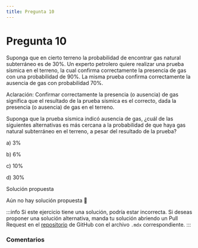 ```yaml
---
title: Pregunta 10
---
```



# Pregunta 10

Suponga que en cierto terreno la probabilidad de encontrar gas natural subterráneo es de $30 \%$. Un experto petrolero quiere realizar una prueba sísmica en el terreno, la cual confirma correctamente la presencia de gas con una probabilidad de $90 \%$. La misma prueba confirma correctamente la ausencia de gas con probabilidad $70 \%$.

Aclaración: Confirmar correctamente la presencia (o ausencia) de gas significa que el resultado de la prueba sísmica es el correcto, dada la presencia (o ausencia) de gas en el terreno.

Suponga que la prueba sísmica indicó ausencia de gas, ¿cuál de las siguientes alternativas es más cercana a la probabilidad de que haya gas natural subterráneo en el terreno, a pesar del resultado de la prueba?

a) $3 \%$

b) $6 \%$

c) $10 \%$

d) $30 \%$

<MDXDetails>
<summary>Solución propuesta</summary>

Aún no hay solución propuesta 🥲

:::info 
Si este ejercicio tiene una solución, podría estar incorrecta. Si deseas proponer una solución alternativa, manda tu solución abriendo
un Pull Request en el [repositorio](https://github.com/crow-rojas/apuntes-fundamentals/pulls) de GitHub con el archivo
`.mdx` correspondiente. 
:::

</MDXDetails>

### Comentarios

<Disqus
  url="https://crow-rojas.github.io/apuntes-fundamentals/docs/mathematics/probability-and-statistics/exercises/2023-2/p10"
  identifier="docs/mathematics/probability-and-statistics/exercises/2023-2/p10"
  title="2023-2 Probabilidades y Estadística - Pregunta 10"
/>
